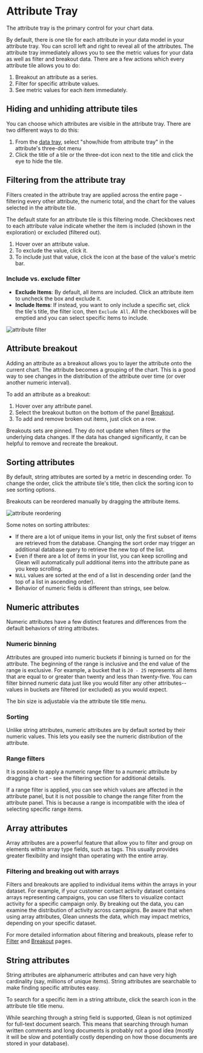 
# Attribute Tray

The attribute tray is the primary control for your chart data.

By default, there is one tile for each attribute in your data model in your attribute tray. You can scroll left and right to reveal all of the attributes. The attribute tray immediately allows you to see the metric values for your data as well as filter and breakout data. There are a few actions which every attribute tile allows you to do:

1. Breakout an attribute as a series.
2. Filter for specific attribute values.
3. See metric values for each item immediately.

## Hiding and unhiding attribute tiles

You can choose which attributes are visible in the attribute tray. There are two different ways to do this:

1. From the [data tray](/docs/visualizing-data/data-tray), select "show/hide from attribute tray" in the attribute's three-dot menu
2. Click the title of a tile or the three-dot icon next to the title and click the eye to hide the tile.

## Filtering from the attribute tray

Filters created in the attribute tray are applied across the entire page - filtering every other attribute, the numeric total, and the chart for the values selected in the attribute tile.

The default state for an attribute tile is this filtering mode. Checkboxes next to each attribute value indicate whether the item is included (shown in the exploration) or excluded (filtered out).

1. Hover over an attribute value.
2. To exclude the value, click it.
3. To include just that value, click the icon at the base of the value's metric bar.

### Include vs. exclude filter

- **Exclude Items**: By default, all items are included. Click an attribute item to uncheck the box and exclude it.
- **Include Items**: If instead, you want to only include a specific set, click the tile's title, the filter icon, then `Exclude All`. All the checkboxes will be emptied and you can select specific items to include.

![attribute filter](/attribute-filter.png)

## Attribute breakout

Adding an attribute as a breakout allows you to layer the attribute onto the current chart. The attribute becomes a grouping of the chart. This is a good way to see changes in the distribution of the attribute over time (or over another numeric interval).

To add an attribute as a breakout:

1. Hover over any attribute panel.
2. Select the breakout button on the bottom of the panel [Breakout](/docs/visualizing-data/breakout).
3. To add and remove broken out items, just click on a row.

Breakouts sets are pinned. They do not update when filters or the underlying data changes. If the data has changed significantly, it can be helpful to remove and recreate the breakout.

## Sorting attributes

By default, string attributes are sorted by a metric in descending order. To change the order, click the attribute tile's title, then click the sorting icon to see sorting options.

Breakouts can be reordered manually by dragging the attribute items.

![attribute reordering](/attribute-reorder.png)

Some notes on sorting attributes:

- If there are a lot of unique items in your list, only the first subset of items are retrieved from the database. Changing the sort order may trigger an additional database query to retrieve the new top of the list.
- Even if there are a lot of items in your list, you can keep scrolling and Glean will automatically pull additional items into the attribute pane as you keep scrolling.
- `NULL` values are sorted at the end of a list in descending order (and the top of a list in ascending order).
- Behavior of numeric fields is different than strings, see below.

## Numeric attributes

Numeric attributes have a few distinct features and differences from the default behaviors of string attributes.

### Numeric binning

Attributes are grouped into numeric buckets if binning is turned on for the attribute. The beginning of the range is inclusive and the end value of the range is exclusive. For example, a bucket that is `20 - 25` represents all items that are equal to or greater than twenty and less than twenty-five. You can filter binned numeric data just like you would filter any other attributes-- values in buckets are filtered (or excluded) as you would expect.

The bin size is adjustable via the attribute tile title menu.

### Sorting

Unlike string attributes, numeric attributes are by default sorted by their numeric values. This lets you easily see the numeric distribution of the attribute.

### Range filters

It is possible to apply a numeric range filter to a numeric attribute by dragging a chart - see the filtering section for additional details.

If a range filter is applied, you can see which values are affected in the attribute panel, but it is not possible to change the range filter from the attribute panel. This is because a range is incompatible with the idea of selecting specific range items.

## Array attributes

Array attributes are a powerful feature that allow you to filter and group on elements within array type fields, such as tags. This usually provides greater flexibility and insight than operating with the entire array.

### Filtering and breaking out with arrays

Filters and breakouts are applied to individual items within the arrays in your dataset. For example, if your customer contact activity dataset contains arrays representing campaigns, you can use filters to visualize contact activity for a specific campaign only. By breaking out the data, you can examine the distribution of activity across campaigns. Be aware that when using array attributes, Glean unnests the data, which may impact metrics, depending on your specific dataset.

For more detailed information about filtering and breakouts, please refer to [Filter](/docs/visualizing-data/filter) and [Breakout](/docs/visualizing-data/breakout) pages.

## String attributes

String attributes are alphanumeric attributes and can have very high cardinality (say, millions of unique items). String attributes are searchable to make finding specific attributes easy.

To search for a specific item in a string attribute, click the search icon in the attribute tile title menu.

<Callout type="info">
  While searching through a string field is supported, Glean is not optimized
  for full-text document search. This means that searching through human written
  comments and long documents is probably not a good idea (mostly it will be
  slow and potentially costly depending on how those documents are stored in
  your database).
</Callout>
